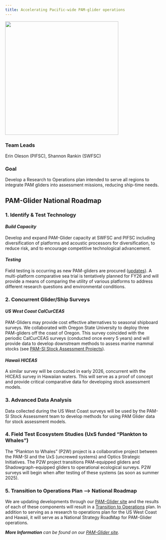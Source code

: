 ```yaml
---
title: Accelerating Pacific-wide PAM-glider operations
---
```


![](/content/images/PAMplatforms_gliders.png){width="365"}

### Team Leads

Erin Oleson (PIFSC), Shannon Rankin (SWFSC)

### Goal

Develop a Research to Operations plan intended to serve all regions to integrate PAM gliders into assessment missions, reducing ship-time needs.

## PAM-Glider National Roadmap

### 1. Identify & Test Technology

#### *Build Capacity*

Develop and expand PAM-Glider capacity at SWFSC and PIFSC including diversification of platforms and acoustic processors for diversification, to reduce risk, and to encourage competitive technological advancement.

#### *Testing*

Field testing is occurring as new PAM-gliders are procured ([updates](https://nmfs-ost.github.io/PAM-Glider/content/gliderRodeo.html)). A multi-platform comparative sea trial is tentatively planned for FY26 and will provide a means of comparing the utility of various platforms to address different research questions and environmental conditions.

### 2. Concurrent Glider/Ship Surveys

#### *US West Coast CalCurCEAS*

PAM-Gliders may provide cost effective alternatives to seasonal shipboard surveys. We collaborated with Oregon State University to deploy three PAM-gliders off the coast of Oregon. This survey coincided with the periodic CalCurCEAS surveys (conducted once every 5 years) and will provide data to develop downstream methods to assess marine mammal stocks (see [PAM-SI Stock Assessment Projects](https://nmfs-ost.github.io/PAM_National_Network/content/SI%20coord/PAM_priority_projects/Stock_projects/Project_1.html)).

#### *Hawaii HICEAS*

A similar survey will be conducted in early 2026, concurrent with the HICEAS survey in Hawaiian waters. This will serve as a proof of concept and provide critical comparative data for developing stock assessment models.

### 3. Advanced Data Analysis

Data collected during the US West Coast surveys will be used by the PAM-SI Stock Assessment team to develop methods for using PAM Glider data for stock assessment models.

### 4. Field Test Ecosystem Studies (UxS funded "Plankton to Whales")

The "Plankton to Whales" (P2W) project is a collaborative project between the PAM-SI and the UxS (uncrewed systems) and Optics Strategic Initiatives. The P2W project transitions PAM-equipped gliders and Shadowgraph-equipped gliders to operational ecological surveys. P2W surveys will begin when after testing of these systems (as soon as summer 2025).

### 5. Transition to Operations Plan --\> National Roadmap

We are updating developments through our [PAM-Glider site](https://nmfs-ost.github.io/PAM-Glider/) and the results of each of these components will result in a [Transition to Operations](https://nmfs-ost.github.io/PAM-Glider/content/transitionPlan.html) plan. In addition to serving as a research to operations plan for the US West Coast and Hawaii, it will serve as a National Strategy RoadMap for PAM-Glider operations.

***More Information** can be found on our [PAM-Glider site](https://nmfs-ost.github.io/PAM-Glider/content/transitionPlan.html).*
